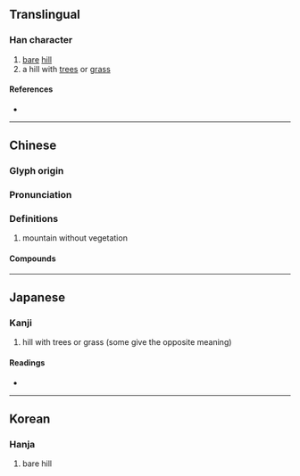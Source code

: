 {{character info/new}}
==Translingual==

===Han character===
{{Han char|rn=46|rad=山|as=03|sn=6|four=27717|canj=USU,XUSU|ids=⿰山己}}

# [[bare]] [[hill]]
# a hill with [[tree]]s or [[grass]]

====References====
* {{Han ref|kx=0307.271|dkj=07891|dj=0607.150|hdz=10761.220|uh=5C7A|ud=23674|bh=C9D7|bd=51671}}

----

==Chinese==
{{zh-forms}}

===Glyph origin===
{{Han etym}}

===Pronunciation===
{{zh-pron
|m=qǐ
|c=gei2,hei2
|g=
|j=
|mb=
|md=
|mn=
|w=
|x=
|mc=y
|oc=y
|cat=
}}

===Definitions===
{{zh-hanzi}}

# mountain without vegetation

====Compounds====
{{zh-der|陟岵陟屺|陟屺}}

----

==Japanese==

===Kanji===
{{ja-kanji|grade=|rs=山03}}

# hill with trees or grass (some give the opposite meaning)

====Readings====
* {{ja-readings|on=[[き]] (ki)|kun=}}

----

==Korean==

===Hanja===
{{ko-hanja|hangeul=기|rv=gi|mr=ki}}

# bare hill